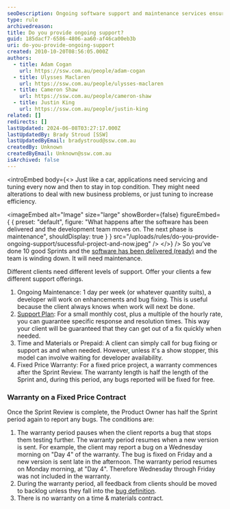```yaml
---
seoDescription: Ongoing software support and maintenance services ensure applications stay efficient and bug-free, with options for dedicated developer time, pre-paid hours, or fixed price warranties.
type: rule
archivedreason:
title: Do you provide ongoing support?
guid: 185dacf7-6586-4806-aa60-af46ca00eb3b
uri: do-you-provide-ongoing-support
created: 2010-10-20T08:56:05.000Z
authors:
  - title: Adam Cogan
    url: https://ssw.com.au/people/adam-cogan
  - title: Ulysses Maclaren
    url: https://ssw.com.au/people/ulysses-maclaren
  - title: Cameron Shaw
    url: https://ssw.com.au/people/cameron-shaw
  - title: Justin King
    url: https://ssw.com.au/people/justin-king
related: []
redirects: []
lastUpdated: 2024-06-08T03:27:17.000Z
lastUpdatedBy: Brady Stroud [SSW]
lastUpdatedByEmail: bradystroud@ssw.com.au
createdBy: Unknown
createdByEmail: Unknown@ssw.com.au
isArchived: false
---
```


<introEmbed
  body={<>
Just like a car, applications need servicing and tuning every now and then to stay in top condition. They might need alterations to deal with new business problems, or just tuning to increase efficiency.


<imageEmbed
  alt="Image"
  size="large"
  showBorder={false}
  figureEmbed={ {
    preset: "default",
    figure: "What happens after the software has been delivered and the development team moves on. The next phase is maintenance",
    shouldDisplay: true
  } }
  src="/uploads/rules/do-you-provide-ongoing-support/sucessful-project-and-now.jpeg"
/>
  </>}
/>
So you’ve done 10 good Sprints and the [software has been delivered (ready)](/have-a-definition-of-ready) and the team is winding down. It will need maintenance.

Different clients need different levels of support. Offer your clients a few different support offerings.

1. Ongoing Maintenance: 1 day per week (or whatever quantity suits), a developer will work on enhancements and bug fixing. This is useful because the client always knows when work will next be done.
2. [Support Plan](https://www.ssw.com.au/ssw/Consulting/Support-Plans.aspx): For a small monthly cost, plus a multiple of the hourly rate, you can guarantee specific response and resolution times. This way your client will be guaranteed that they can get out of a fix quickly when needed.
3. Time and Materials or Prepaid: A client can simply call for bug fixing or support as and when needed. However, unless it's a show stopper, this model can involve waiting for developer availability.
4. Fixed Price Warranty: For a fixed price project, a warranty commences after the Sprint Review. The warranty length is half the length of the Sprint and, during this period, any bugs reported will be fixed for free.

### Warranty on a Fixed Price Contract

Once the Sprint Review is complete, the Product Owner has half the Sprint period again to report any bugs. The conditions are:

1. The warranty period pauses when the client reports a bug that stops them testing further. The warranty period resumes when a new version is sent. For example, the client may report a bug on a Wednesday morning on "Day 4" of the warranty. The bug is fixed on Friday and a new version is sent late in the afternoon. The warranty period resumes on Monday morning, at "Day 4". Therefore Wednesday through Friday was not included in the warranty.
2. During the warranty period, all feedback from clients should be moved to backlog unless they fall into the [bug definition](/management-is-your-client-clear-on-the-definition-of-a-bug).
3. There is no warranty on a time & materials contract.
